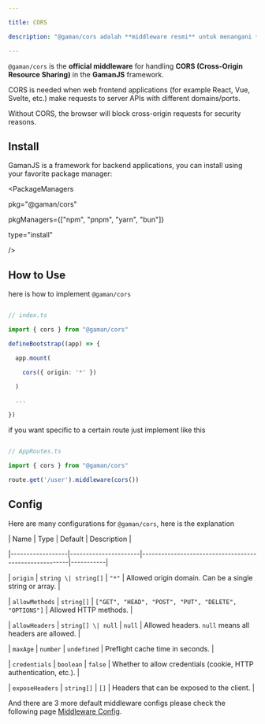 ```yaml
---

title: CORS

description: "@gaman/cors adalah **middleware resmi** untuk menangani **CORS (Cross-Origin Resource Sharing)** di framework **GamanJS**. CORS dibutuhkan ketika aplikasi web frontend (misalnya React, Vue, Svelte, dsb) melakukan request ke server API yang domain/port-nya berbeda."

---
```


`@gaman/cors` is the **official middleware** for handling **CORS (Cross-Origin Resource Sharing)** in the **GamanJS** framework.

CORS is needed when web frontend applications (for example React, Vue, Svelte, etc.) make requests to server APIs with different domains/ports.

Without CORS, the browser will block cross-origin requests for security reasons.

## Install


GamanJS is a framework for backend applications, you can install using your favorite package manager:

<PackageManagers

  pkg="@gaman/cors"

  pkgManagers={["npm", "pnpm", "yarn", "bun"]}

  type="install"

 />

## How to Use

here is how to implement `@gaman/cors`

```ts

// index.ts

import { cors } from "@gaman/cors"

defineBootstrap((app) => {

  app.mount(

    cors({ origin: '*' })

  )

  ...

})

```

if you want specific to a certain route just implement like this

```ts

// AppRoutes.ts

import { cors } from "@gaman/cors"

route.get('/user').middleware(cors())

```

## Config

Here are many configurations for `@gaman/cors`, here is the explanation

| Name             | Type                 | Default                                               | Description |

|------------------|----------------------|-------------------------------------------------------|-----------|

| `origin`         | `string \| string[]` | `"*"`                                                 | Allowed origin domain. Can be a single string or array. |

| `allowMethods`   | `string[]`           | `["GET", "HEAD", "POST", "PUT", "DELETE", "OPTIONS"]` | Allowed HTTP methods. |

| `allowHeaders`   | `string[] \| null`   | `null`                                                | Allowed headers. `null` means all headers are allowed. |

| `maxAge`         | `number`             | `undefined`                                           | Preflight cache time in seconds. |

| `credentials`    | `boolean`            | `false`                                               | Whether to allow credentials (cookie, HTTP authentication, etc.). |

| `exposeHeaders`  | `string[]`           | `[]`                                                  | Headers that can be exposed to the client. |

And there are 3 more default middleware configs please check the following page [Middleware Config](/docs/overview/middlewares/#middleware-config).